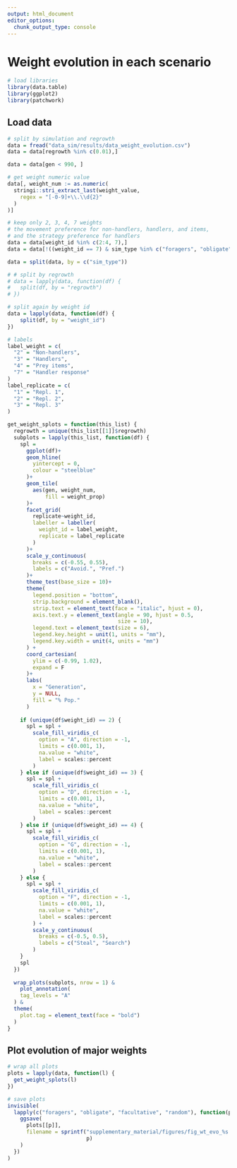 ```yaml
---
output: html_document
editor_options: 
  chunk_output_type: console
---
```


# Weight evolution in each scenario

```r
# load libraries
library(data.table)
library(ggplot2)
library(patchwork)
```

## Load data

```r
# split by simulation and regrowth
data = fread("data_sim/results/data_weight_evolution.csv")
data = data[regrowth %in% c(0.01),]

data = data[gen < 990, ]

# get weight numeric value
data[, weight_num := as.numeric(
  stringi::stri_extract_last(weight_value,
    regex = "[-0-9]+\\.\\d{2}"
  )
)]

# keep only 2, 3, 4, 7 weights
# the movement preference for non-handlers, handlers, and items,
# and the strategy preference for handlers
data = data[weight_id %in% c(2:4, 7),]
data = data[!((weight_id == 7) & sim_type %in% c("foragers", "obligate")),]

data = split(data, by = c("sim_type"))

# # split by regrowth
# data = lapply(data, function(df) {
#   split(df, by = "regrowth")
# })

# split again by weight id
data = lapply(data, function(df) {
    split(df, by = "weight_id")
})
```

```r
# labels
label_weight = c(
  "2" = "Non-handlers",
  "3" = "Handlers",
  "4" = "Prey items",
  "7" = "Handler response"
)
label_replicate = c(
  "1" = "Repl. 1",
  "2" = "Repl. 2",
  "3" = "Repl. 3"
)

get_weight_splots = function(this_list) {
  regrowth = unique(this_list[[1]]$regrowth)
  subplots = lapply(this_list, function(df) {
    spl = 
      ggplot(df)+
      geom_hline(
        yintercept = 0,
        colour = "steelblue"
      )+
      geom_tile(
        aes(gen, weight_num,
            fill = weight_prop)
      )+
      facet_grid(
        replicate~weight_id,
        labeller = labeller(
          weight_id = label_weight,
          replicate = label_replicate
        )
      )+
      scale_y_continuous(
        breaks = c(-0.55, 0.55),
        labels = c("Avoid.", "Pref.")
      )+
      theme_test(base_size = 10)+
      theme(
        legend.position = "bottom",
        strip.background = element_blank(),
        strip.text = element_text(face = "italic", hjust = 0),
        axis.text.y = element_text(angle = 90, hjust = 0.5,
                                   size = 10),
        legend.text = element_text(size = 6),
        legend.key.height = unit(1, units = "mm"),
        legend.key.width = unit(4, units = "mm")
      ) +
      coord_cartesian(
        ylim = c(-0.99, 1.02),
        expand = F
      )+
      labs(
        x = "Generation",
        y = NULL,
        fill = "% Pop."
      )
    
    if (unique(df$weight_id) == 2) {
      spl = spl +
        scale_fill_viridis_c(
          option = "A", direction = -1,
          limits = c(0.001, 1),
          na.value = "white",
          label = scales::percent
        )
    } else if (unique(df$weight_id) == 3) {
      spl = spl +
        scale_fill_viridis_c(
          option = "D", direction = -1,
          limits = c(0.001, 1),
          na.value = "white",
          label = scales::percent
        )
    } else if (unique(df$weight_id) == 4) {
      spl = spl +
        scale_fill_viridis_c(
          option = "G", direction = -1,
          limits = c(0.001, 1),
          na.value = "white",
          label = scales::percent
        )
    } else {
      spl = spl +
        scale_fill_viridis_c(
          option = "F", direction = -1,
          limits = c(0.001, 1),
          na.value = "white",
          label = scales::percent
        ) +
        scale_y_continuous(
          breaks = c(-0.5, 0.5),
          labels = c("Steal", "Search")
        )
    }
    spl
  })
  
  wrap_plots(subplots, nrow = 1) &
    plot_annotation(
    tag_levels = "A"
  ) &
  theme(
    plot.tag = element_text(face = "bold")
  )
}

```

## Plot evolution of major weights

```r
# wrap all plots
plots = lapply(data, function(l) {
  get_weight_splots(l)
})

# save plots
invisible(
  lapply(c("foragers", "obligate", "facultative", "random"), function(p) {
    ggsave(
      plots[[p]],
      filename = sprintf("supplementary_material/figures/fig_wt_evo_%s.png",
                         p)
    )
  })
)
```

